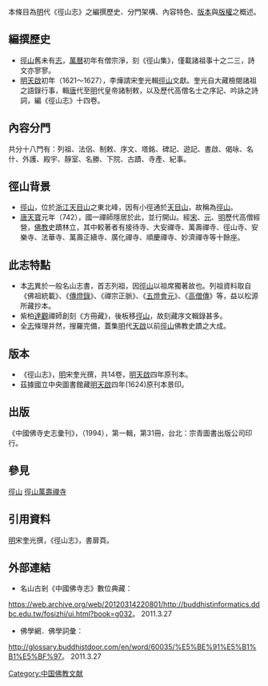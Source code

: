本條目為[[明|明]]代《徑山志》之編撰歷史、分門架構、內容特色、[[版本|版本]]與[[版權|版權]]之概述。
==編撰歷史==
*[[徑山|徑山]]舊未有[[志|志]]，[[萬曆|萬曆]]初年有僧宗淨，刻《徑山集》，僅載諸祖事十之二三，詩文亦寥寥。
*[[明|明]][[天啟|天啟]]初年（1621～1627），李燁請宋奎光輯[[徑山|徑山]]文獻。奎光自大藏檢閱諸祖之語錄行事，輯[[唐|唐]]代至[[明|明]]代皇帝諸制敕，以及歷代高僧名士之序記、吟詠之詩詞，編《徑山志》十四卷。

==內容分門==
共分十八門有：列祖、法侶、制敕、序文、塔銘、碑記、遊記、書啟、偈咏、名什、外護、殿宇、靜室、名勝、下院、古蹟、寺產、紀事。

==徑山背景==
*[[徑山|徑山]]，位於[[浙江|浙江]][[天目山_(浙江)|天目山]]之東北峰，因有小徑通於[[天目山|天目山]]，故稱為[[徑山|徑山]]。
*[[唐|唐]][[天寶|天寶]]元年（742），國一禪師隱居於此，並行開山。經[[宋|宋]]、[[元|元]]、[[明|明]]歷代高僧經營，[[佛教|佛教]]史蹟林立，其中較著者有接待寺、大安禪寺、萬壽禪寺、徑山寺、安樂寺、法華寺、萬壽正續寺、廣化禪寺、順慶禪寺、妙濟禪寺等十餘座。

==此志特點==
*本[[志|志]]異於一般名山志書，首志列祖，因[[徑山|徑山]]以祖席獨著故也。列祖資料取自《佛祖統載》、《[[傳燈錄|傳燈錄]]》、《禪宗正脈》、《[[五燈會元|五燈會元]]》、《[[高僧傳|高僧傳]]》等，益以松源所藏抄本。
*紫柏[[達觀|達觀]]禪師創刻《方冊藏》，後板移[[徑山|徑山]]，故刻藏序文輯錄甚多。
*全[[志|志]]條理井然，搜羅完備，蓋集[[明|明]]代[[天啟|天啟]]以前[[徑山|徑山]]佛教史蹟之大成。

==版本==
*《徑山志》，[[明|明]]宋奎光撰，共14卷，[[明|明]][[天啟|天啟]]四年原刊本。
*茲據國立中央圖書館藏[[明|明]][[天啟|天啟]]四年(1624)原刊本景印。
==出版==
《中國佛寺史志彙刊》，（1994），第一輯，第31冊，台北：宗青圖書出版公司印行。

==參見==
[[徑山|徑山]]
[[徑山萬壽禪寺|徑山萬壽禪寺]]

==引用資料==
[[明|明]]宋奎光撰，《徑山志》，書扉頁。 

==外部連結==
*名山古剎《中國佛寺志》數位典藏：
https://web.archive.org/web/20120314220801/http://buddhistinformatics.ddbc.edu.tw/fosizhi/ui.html?book=g032。 2011.3.27
*佛學網．佛學詞彙：
http://glossary.buddhistdoor.com/en/word/60035/%E5%BE%91%E5%B1%B1%E5%BF%97。{{Dead link|date=2020年1月 |bot=InternetArchiveBot |fix-attempted=yes }} 2011.3.27

{{禅宗典籍}}

[[Category:中国佛教文献|Category:中国佛教文献]]